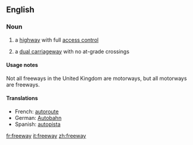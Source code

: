 ==English==

===Noun===
{{en-noun}}

# {{cattag|US|International|Australia|Canada|New Zealand}} a [[highway]] with full [[access control]]
# {{UK}} a [[dual carriageway]] with no at-grade crossings

====Usage notes====
Not all freeways in the United Kingdom are motorways, but all motorways are freeways.

====Translations====
*French: [[autoroute]]
*German: [[Autobahn]]
*Spanish: [[autopista]]

[[fr:freeway]]
[[it:freeway]]
[[zh:freeway]]